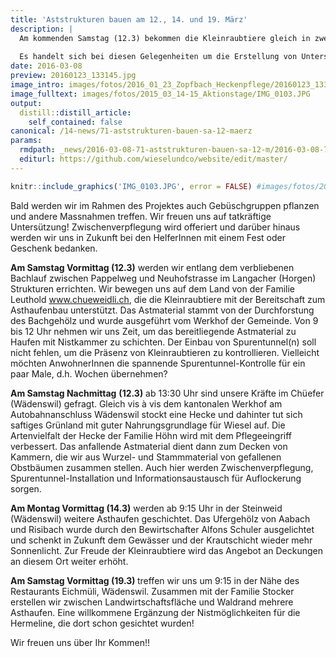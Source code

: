 ```yaml
---
title: 'Aststrukturen bauen am 12., 14. und 19. März'
description: |
  Am kommenden Samstag (12.3) bekommen die Kleinraubtiere gleich in zwei verschiedenen Landschaftskammern (Horgen und Wädenswil) Kleinstrukturen gebaut. Am Montag (14.3) wie auch am Samstag darauf (19.3) werden weitere Massnahmen in Wädenswil umgesetzt. 
  
  Es handelt sich bei diesen Gelegenheiten um die Erstellung von Unterschlupf und Jungenaufzuchtstätten aus Asthaufen mit Hohlraum im Innern. Momentan konzentrieren wir uns auf diese Massnahmentypen, denn sie sind bei bei Wiesel & Co sehr beliebt.
date: 2016-03-08
preview: 20160123_133145.jpg
image_intro: images/fotos/2016_01_23_Zopfbach_Heckenpflege/20160123_133145.jpg
image_fulltext: images/fotos/2015_03_14-15_Aktionstage/IMG_0103.JPG
output:
  distill::distill_article:
    self_contained: false
canonical: /14-news/71-aststrukturen-bauen-sa-12-maerz
params:
  rmdpath: _news/2016-03-08-71-aststrukturen-bauen-sa-12-m/2016-03-08-71-aststrukturen-bauen-sa-12-m.Rmd
  editurl: https://github.com/wieselundco/website/edit/master/
---
```



```r
knitr::include_graphics('IMG_0103.JPG', error = FALSE) #images/fotos/2015_03_14-15_Aktionstage/IMG_0103.JPG
```

 Bald werden wir im Rahmen des Projektes auch Gebüschgruppen pflanzen und andere Massnahmen treffen. Wir freuen uns auf tatkräftige Untersützung! Zwischenverpflegung wird offeriert und darüber hinaus werden wir uns in Zukunft bei den HelferInnen mit einem Fest oder Geschenk bedanken. 

**Am Samstag Vormittag (12.3)** werden wir entlang dem verbliebenen
Bachlauf zwischen Pappelweg und Neuhofstrasse im Langacher (Horgen)
Strukturen errichten. Wir bewegen uns auf dem Land von der Familie
Leuthold <a href='http://chueweidli.ch/' target='_blank'>www.chueweidli.ch</a>, die die
Kleinraubtiere mit der Bereitschaft zum Asthaufenbau unterstützt. Das
Astmaterial stammt von der Durchforstung des Bachgehölz und wurde
ausgeführt vom Werkhof der Gemeinde. Von 9 bis 12 Uhr nehmen wir uns
Zeit, um das bereitliegende Astmaterial zu Haufen mit Nistkammer zu
schichten. Der Einbau von Spurentunnel(n) soll nicht fehlen, um die
Präsenz von Kleinraubtieren zu kontrollieren. Vielleicht möchten
AnwohnerInnen die spannende Spurentunnel-Kontrolle für ein paar Male,
d.h. Wochen übernehmen? 


**Am Samstag Nachmittag** **(12.3)** ab 13:30 Uhr sind unsere Kräfte im
Chüefer (Wädenswil) gefragt. Gleich vis à vis dem kantonalen Werkhof am
Autobahnanschluss Wädenswil stockt eine Hecke und dahinter tut sich
saftiges Grünland mit guter Nahrungsgrundlage für Wiesel auf. Die
Artenvielfalt der Hecke der Familie Höhn wird mit dem Pflegeeingriff
verbessert. Das anfallende Astmaterial dient dann zum Decken von
Kammern, die wir aus Wurzel- und Stammmaterial von gefallenen Obstbäumen
zusammen stellen. Auch hier werden Zwischenverpflegung,
Spurentunnel-Installation und Informationsaustausch für Auflockerung
sorgen. 

**Am Montag Vormittag (14.3)** werden ab 9:15 Uhr in der Steinweid
(Wädenswil) weitere Asthaufen geschichtet. Das Ufergehölz von Aabach und
Risibach wurde durch den Bewirtschafter Alfons Schuler ausgelichtet und
schenkt in Zukunft dem Gewässer und der Krautschicht wieder mehr
Sonnenlicht. Zur Freude der Kleinraubtiere wird das Angebot an Deckungen
an diesem Ort weiter erhöht. 


**Am Samstag Vormittag (19.3) ** treffen wir uns um 9:15 in der Nähe des
Restaurants Eichmüli, Wädenswil. Zusammen mit der Familie Stocker
erstellen wir zwischen Landwirtschaftsfläche und Waldrand mehrere
Asthaufen. Eine willkommene Ergänzung der Nistmöglichkeiten für die
Hermeline, die dort schon gesichtet wurden! 


Wir freuen uns über Ihr Kommen!!

 

```r



```

<!--http://wieselundco.ch/14-news/71-aststrukturen-bauen-sa-12-maerz-->
